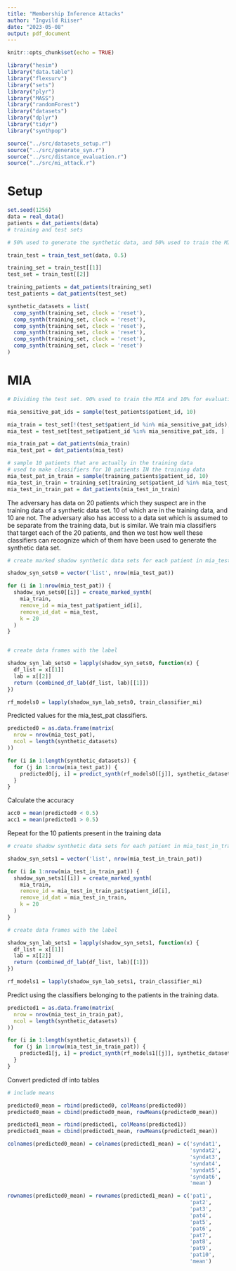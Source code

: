 ---
title: "Membership Inference Attacks"
author: "Ingvild Riiser"
date: "2023-05-08"
output: pdf_document
---
```{r setup, include=FALSE}
knitr::opts_chunk$set(echo = TRUE)
```


```{r, warning=FALSE}
library("hesim")
library("data.table")
library("flexsurv")
library("sets")
library("plyr")
library("MASS")
library("randomForest")
library("datasets")
library("dplyr")
library("tidyr")
library("synthpop")

source("../src/datasets_setup.r")
source("../src/generate_syn.r")
source("../src/distance_evaluation.r")
source("../src/mi_attack.r")
```

# Setup

```{r}

set.seed(1256)
data = real_data()
patients = dat_patients(data)
# training and test sets

# 50% used to generate the synthetic data, and 50% used to train the MIA

train_test = train_test_set(data, 0.5)

training_set = train_test[[1]]
test_set = train_test[[2]]

training_patients = dat_patients(training_set)
test_patients = dat_patients(test_set)

synthetic_datasets = list(
  comp_synth(training_set, clock = 'reset'),
  comp_synth(training_set, clock = 'reset'),
  comp_synth(training_set, clock = 'reset'),
  comp_synth(training_set, clock = 'reset'),
  comp_synth(training_set, clock = 'reset'),
  comp_synth(training_set, clock = 'reset')
)
```


# MIA

```{r}
# Dividing the test set. 90% used to train the MIA and 10% for evaluation

mia_sensitive_pat_ids = sample(test_patients$patient_id, 10)

mia_train = test_set[!(test_set$patient_id %in% mia_sensitive_pat_ids), ]
mia_test = test_set[test_set$patient_id %in% mia_sensitive_pat_ids, ]

mia_train_pat = dat_patients(mia_train)
mia_test_pat = dat_patients(mia_test)

# sample 10 patients that are actually in the training data
# used to make classifiers for 10 patients IN the training data
mia_test_pat_in_train = sample(training_patients$patient_id, 10)
mia_test_in_train = training_set[training_set$patient_id %in% mia_test_pat_in_train, ]
mia_test_in_train_pat = dat_patients(mia_test_in_train)

```


The adversary has data on 20 patients which they suspect are in the training data of a synthetic data set. 10 of which are in the training data, and 10 are not. The adversary also has access to a data set which is assumed to be separate from the training data, but is similar. We train mia classifiers that target each of the 20 patients, and then we test how well these classifiers can recognize which of them have been used to generate the synthetic data set. 
```{r message=FALSE, include=FALSE}
# create marked shadow synthetic data sets for each patient in mia_test_pat

shadow_syn_sets0 = vector('list', nrow(mia_test_pat))

for (i in 1:nrow(mia_test_pat)) {
  shadow_syn_sets0[[i]] = create_marked_synth(
    mia_train,
    remove_id = mia_test_pat$patient_id[i],
    remove_id_dat = mia_test,
    k = 20
  )
}



```


```{r}
# create data frames with the label

shadow_syn_lab_sets0 = lapply(shadow_syn_sets0, function(x) {
  df_list = x[[1]]
  lab = x[[2]]
  return (combined_df_lab(df_list, lab)[[1]])
})

rf_models0 = lapply(shadow_syn_lab_sets0, train_classifier_mi)

```
Predicted values for the mia_test_pat classifiers.
```{r}

predicted0 = as.data.frame(matrix(
  nrow = nrow(mia_test_pat),
  ncol = length(synthetic_datasets)
))

for (i in 1:length(synthetic_datasets)) {
  for (j in 1:nrow(mia_test_pat)) {
    predicted0[j, i] = predict_synth(rf_models0[[j]], synthetic_datasets[[i]])
  }
}

```
Calculate the accuracy
```{r}

acc0 = mean(predicted0 < 0.5)
acc1 = mean(predicted1 > 0.5)
```


Repeat for the 10 patients present in the training data
```{r include=FALSE}
# create shadow synthetic data sets for each patient in mia_test_in_train_pat

shadow_syn_sets1 = vector('list', nrow(mia_test_in_train_pat))

for (i in 1:nrow(mia_test_in_train_pat)) {
  shadow_syn_sets1[[i]] = create_marked_synth(
    mia_train,
    remove_id = mia_test_in_train_pat$patient_id[i],
    remove_id_dat = mia_test_in_train,
    k = 20
  )
}

# create data frames with the label

shadow_syn_lab_sets1 = lapply(shadow_syn_sets1, function(x) {
  df_list = x[[1]]
  lab = x[[2]]
  return (combined_df_lab(df_list, lab)[[1]])
})

rf_models1 = lapply(shadow_syn_lab_sets1, train_classifier_mi)


```
Predict using the classifiers belonging to the patients in the training data.
```{r}

predicted1 = as.data.frame(matrix(
  nrow = nrow(mia_test_in_train_pat),
  ncol = length(synthetic_datasets)
))

for (i in 1:length(synthetic_datasets)) {
  for (j in 1:nrow(mia_test_in_train_pat)) {
    predicted1[j, i] = predict_synth(rf_models1[[j]], synthetic_datasets[[i]])
  }
}

```


Convert predicted df into tables
```{r}

# include means

predicted0_mean = rbind(predicted0, colMeans(predicted0))
predicted0_mean = cbind(predicted0_mean, rowMeans(predicted0_mean))

predicted1_mean = rbind(predicted1, colMeans(predicted1))
predicted1_mean = cbind(predicted1_mean, rowMeans(predicted1_mean))

colnames(predicted0_mean) = colnames(predicted1_mean) = c('syndat1',
                                                          'syndat2',
                                                          'syndat3',
                                                          'syndat4',
                                                          'syndat5',
                                                          'syndat6',
                                                          'mean')

rownames(predicted0_mean) = rownames(predicted1_mean) = c('pat1',
                                                          'pat2',
                                                          'pat3',
                                                          'pat4',
                                                          'pat5',
                                                          'pat6',
                                                          'pat7',
                                                          'pat8',
                                                          'pat9',
                                                          'pat10',
                                                          'mean')
``` 

